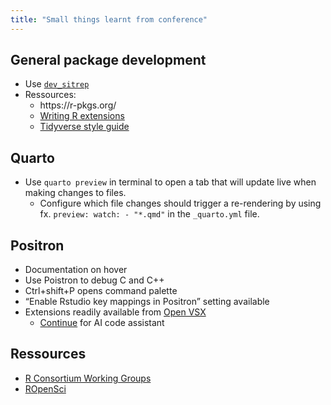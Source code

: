 ```yaml
---
title: "Small things learnt from conference"
---
```


## General package development

-   Use [`dev_sitrep`](https://devtools.r-lib.org/reference/dev_sitrep.html)
-   Ressources:
    -   https://r-pkgs.org/
    -   [Writing R extensions](https://rstudio.github.io/r-manuals/r-exts/)
    -   [Tidyverse style guide](https://style.tidyverse.org/)

## Quarto

-   Use `quarto preview` in terminal to open a tab that will update live when making changes to files.
    -   Configure which file changes should trigger a re-rendering by using fx. `preview: watch: - "*.qmd"` in the `_quarto.yml` file.
    
## Positron

-   Documentation on hover
-   Use Poistron to debug C and C++
-   Ctrl+shift+P opens command palette
-   "Enable Rstudio key mappings in Positron" setting available
-   Extensions readily available from [Open VSX](https://open-vsx.org/)
    -   [Continue](https://github.com/continuedev/continue) for AI code assistant
    
## Ressources
-   [R Consortium Working Groups](https://www.r-consortium.org/all-projects/isc-working-groups)
-   [ROpenSci](https://ropensci.org/)